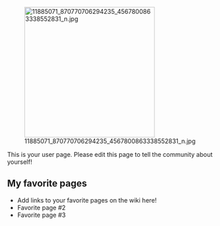 [[File:11885071 870770706294235 4567800863338552831 n.jpg|thumb|302px|right]]

This is your user page. Please edit this page to tell the community about yourself!

==My favorite pages==

* Add links to your favorite pages on the wiki here!
* Favorite page #2
* Favorite page #3
